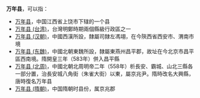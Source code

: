 '''万年县'''，可以指：
*[[万年县|万年县]]，中国江西省上饶市下辖的一个县
*[[万年县_(台湾)|万年县 (台湾)]]，台灣明鄭時期兩個縣級行政區之一
*[[万年县_(汉朝)|万年县 (汉朝)]]，中國西漢所設，隸屬司隸左馮翊，在今陝西省西安市、渭南市境
*[[万年县_(东魏)|万年县 (东魏)]]，中國北朝東魏所設，隸屬東燕州昌平郡，故址在今北京市昌平區西南境。隋開皇三年（583年）併入昌平縣
*[[万年县_(北周)|万年县 (北周)]]，中國北朝北周明帝二年（558年）析長安、霸城、山北三縣各一部分置，治長安城八角街（朱雀大街）以東，屬京兆尹。隋時改名大興縣，唐時復名万年县
*[[万年县_(隋朝)|万年县 (隋朝)]]，中国隋朝时县份，属京兆郡
{{disambig|W|Cat=三字亚洲县名消歧义}}